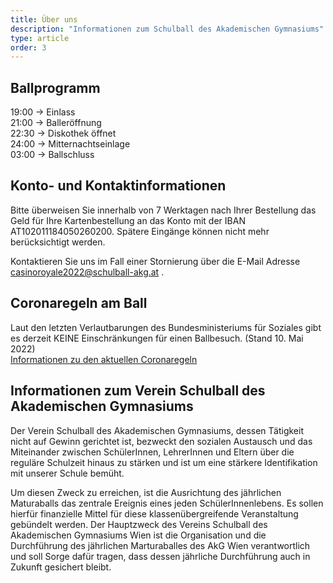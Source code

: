 ```yaml
---
title: Über uns
description: "Informationen zum Schulball des Akademischen Gymnasiums"
type: article
order: 3
---
```


## Ballprogramm

19:00 -> Einlass  
21:00 -> Balleröffnung  
22:30 -> Diskothek öffnet  
24:00 -> Mitternachtseinlage  
03:00 -> Ballschluss



## Konto- und Kontaktinformationen

Bitte überweisen Sie innerhalb von 7 Werktagen nach Ihrer Bestellung das Geld für Ihre Kartenbestellung an das Konto mit der IBAN AT102011184050260200. Spätere Eingänge können nicht mehr berücksichtigt werden.

Kontaktieren Sie uns im Fall einer Stornierung über die E-Mail Adresse  
casinoroyale2022@schulball-akg.at .

## Coronaregeln am Ball

Laut den letzten Verlautbarungen des Bundesministeriums für Soziales gibt es derzeit KEINE Einschränkungen für einen Ballbesuch. (Stand 10. Mai 2022)  
[Informationen zu den aktuellen Coronaregeln](https://www.sozialministerium.at/Informationen-zum-Coronavirus/Coronavirus---Aktuelle-Maßnahmen.html#neue-regelungen-ab-dem-16-april-2022)


## Informationen zum Verein Schulball des Akademischen Gymnasiums

Der Verein Schulball des Akademischen Gymnasiums, dessen Tätigkeit nicht auf Gewinn gerichtet ist, bezweckt den sozialen Austausch und das Miteinander zwischen SchülerInnen, LehrerInnen und Eltern über die reguläre Schulzeit hinaus zu stärken und ist um eine stärkere Identifikation mit unserer Schule bemüht.

Um diesen Zweck zu erreichen, ist die Ausrichtung des jährlichen Maturaballs das zentrale Ereignis eines jeden SchülerInnenlebens. Es sollen hierfür finanzielle Mittel für diese klassenübergreifende Veranstaltung gebündelt werden. Der Hauptzweck des Vereins Schulball des Akademischen Gymnasiums Wien ist die Organisation und die Durchführung des jährlichen Marturaballes des AkG Wien verantwortlich und soll Sorge dafür tragen, dass dessen jährliche Durchführung auch in Zukunft gesichert bleibt.
